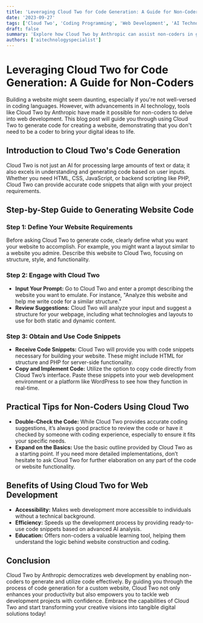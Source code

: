 ```yaml
---
title: 'Leveraging Cloud Two for Code Generation: A Guide for Non-Coders'
date: '2023-09-27'
tags: ['Cloud Two', 'Coding Programming', 'Web Development', 'AI Technology']
draft: false
summary: 'Explore how Cloud Two by Anthropic can assist non-coders in generating code for web development projects. This guide demonstrates how to use Cloud Two to create website code effectively, even without prior coding knowledge.'
authors: ['aitechnologyspecialist']
---
```


# Leveraging Cloud Two for Code Generation: A Guide for Non-Coders

Building a website might seem daunting, especially if you're not well-versed in coding languages. However, with advancements in AI technology, tools like Cloud Two by Anthropic have made it possible for non-coders to delve into web development. This blog post will guide you through using Cloud Two to generate code for creating a website, demonstrating that you don't need to be a coder to bring your digital ideas to life.

## Introduction to Cloud Two's Code Generation

Cloud Two is not just an AI for processing large amounts of text or data; it also excels in understanding and generating code based on user inputs. Whether you need HTML, CSS, JavaScript, or backend scripting like PHP, Cloud Two can provide accurate code snippets that align with your project requirements.

## Step-by-Step Guide to Generating Website Code

### Step 1: Define Your Website Requirements

Before asking Cloud Two to generate code, clearly define what you want your website to accomplish. For example, you might want a layout similar to a website you admire. Describe this website to Cloud Two, focusing on structure, style, and functionality.

### Step 2: Engage with Cloud Two

- **Input Your Prompt:** Go to Cloud Two and enter a prompt describing the website you want to emulate. For instance, "Analyze this website and help me write code for a similar structure."
- **Review Suggestions:** Cloud Two will analyze your input and suggest a structure for your webpage, including what technologies and layouts to use for both static and dynamic content.

### Step 3: Obtain and Use Code Snippets

- **Receive Code Snippets:** Cloud Two will provide you with code snippets necessary for building your website. These might include HTML for structure and PHP for server-side functionality.
- **Copy and Implement Code:** Utilize the option to copy code directly from Cloud Two’s interface. Paste these snippets into your web development environment or a platform like WordPress to see how they function in real-time.

## Practical Tips for Non-Coders Using Cloud Two

- **Double-Check the Code:** While Cloud Two provides accurate coding suggestions, it’s always good practice to review the code or have it checked by someone with coding experience, especially to ensure it fits your specific needs.
- **Expand on the Basics:** Use the basic outline provided by Cloud Two as a starting point. If you need more detailed implementations, don’t hesitate to ask Cloud Two for further elaboration on any part of the code or website functionality.

## Benefits of Using Cloud Two for Web Development

- **Accessibility:** Makes web development more accessible to individuals without a technical background.
- **Efficiency:** Speeds up the development process by providing ready-to-use code snippets based on advanced AI analysis.
- **Education:** Offers non-coders a valuable learning tool, helping them understand the logic behind website construction and coding.

## Conclusion

Cloud Two by Anthropic democratizes web development by enabling non-coders to generate and utilize code effectively. By guiding you through the process of code generation for a custom website, Cloud Two not only enhances your productivity but also empowers you to tackle web development projects with confidence. Embrace the capabilities of Cloud Two and start transforming your creative visions into tangible digital solutions today!

